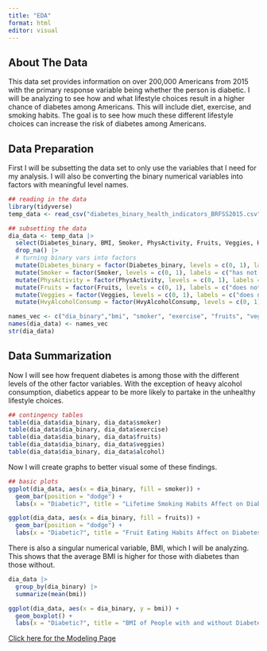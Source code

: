 ```yaml
---
title: "EDA"
format: html
editor: visual
---
```


## About The Data
This data set provides information on over 200,000 Americans from 2015 with the primary response variable being whether the person is diabetic. I will be analyzing to see how and what lifestyle choices result in a higher chance of diabetes among Americans. This will include diet, exercise, and smoking habits. The goal is to see how much these different lifestyle choices can increase the risk of diabetes among Americans.


## Data Preparation
First I will be subsetting the data set to only use the variables that I need for my analysis. I will also be converting the binary numerical variables into factors with meaningful level names.
```r
## reading in the data
library(tidyverse)
temp_data <- read_csv("diabetes_binary_health_indicators_BRFSS2015.csv", col_names = TRUE)

## subsetting the data
dia_data <- temp_data |>
  select(Diabetes_binary, BMI, Smoker, PhysActivity, Fruits, Veggies, HvyAlcoholConsump) |>
  drop_na() |>
  # turning binary vars into factors
  mutate(Diabetes_binary = factor(Diabetes_binary, levels = c(0, 1), labels = c("no diabetes", "diabetes"))) |>
  mutate(Smoker = factor(Smoker, levels = c(0, 1), labels = c("has not smoked 5 packs", "has smoked 5 packs"))) |>
  mutate(PhysActivity = factor(PhysActivity, levels = c(0, 1), labels = c("no exercise last 30 days", "has exercised last 30 days"))) |>
  mutate(Fruits = factor(Fruits, levels = c(0, 1), labels = c("does not eat fruit daily", "eats fruit daily"))) |>
  mutate(Veggies = factor(Veggies, levels = c(0, 1), labels = c("does not eat veggies daily", "eats veggies daily"))) |>
  mutate(HvyAlcoholConsump = factor(HvyAlcoholConsump, levels = c(0, 1), labels = c("not a heavy drinker", "heavy drinker")))

names_vec <- c("dia_binary","bmi", "smoker", "exercise", "fruits", "veggies", "alcohol")
names(dia_data) <- names_vec
str(dia_data)
```

## Data Summarization
Now I will see how frequent diabetes is among those with the different levels of the other factor variables. With the exception of heavy alcohol consumption, diabetics appear to be more likely to partake in the unhealthy lifestyle choices.
```r
## contingency tables
table(dia_data$dia_binary, dia_data$smoker)
table(dia_data$dia_binary, dia_data$exercise)
table(dia_data$dia_binary, dia_data$fruits)
table(dia_data$dia_binary, dia_data$veggies)
table(dia_data$dia_binary, dia_data$alcohol)
```

Now I will create graphs to better visual some of these findings.
```r
## basic plots
ggplot(dia_data, aes(x = dia_binary, fill = smoker)) +
  geom_bar(position = "dodge") +
  labs(x = "Diabetic?", title = "Lifetime Smoking Habits Affect on Diabetes")

ggplot(dia_data, aes(x = dia_binary, fill = fruits)) +
  geom_bar(position = "dodge") +
  labs(x = "Diabetic?", title = "Fruit Eating Habits Affect on Diabetes")
```

There is also a singular numerical variable, BMI, which I will be analyzing. This shows that the average BMI is higher for those with diabetes than those without.
```r
dia_data |>
  group_by(dia_binary) |>
  summarize(mean(bmi))

ggplot(dia_data, aes(x = dia_binary, y = bmi)) +
  geom_boxplot() +
  labs(x = "Diabetic?", title = "BMI of People with and without Diabetes")
```



[Click here for the Modeling Page](Modeling.html)